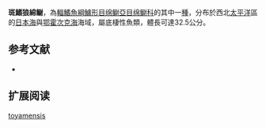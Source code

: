 {{Speciesbox
| name = 斑鰭狼綿鳚
| image = 
| status = NE
| status_system = IUCN3.1
| genus = Lycodes
| species = toyamensis
| authority = [[Katayama|Katayama]], 1941
| synonyms = *''Petroschmidtia toyamensis''<br /><small>Katayama, 1941</small>
}}

'''斑鰭狼綿鳚'''，為[[輻鰭魚綱|輻鰭魚綱]][[鱸形目|鱸形目]][[绵鳚亞目|绵鳚亞目]][[绵鳚科|绵鳚科]]的其中一[[種|種]]，分布於西北[[太平洋|太平洋]]區的[[日本海|日本海]]與[[鄂霍次克海|鄂霍次克海]]海域，屬底棲性魚類，體長可達32.5公分。

==参考文献==
*{{FishBase_species|genus=Lycodes|species=toyamensis|year=2011|month=12}}

== 扩展阅读 ==
{{refbegin}}
{{wikispecies-inline|Lycodes toyamensis|斑鰭狼綿鳚}}
{{refend}}
{{Taxonbar|from=Q1099221}}

[[Category:狼绵鳚属|toyamensis]]


{{鱸形目小作品}}
